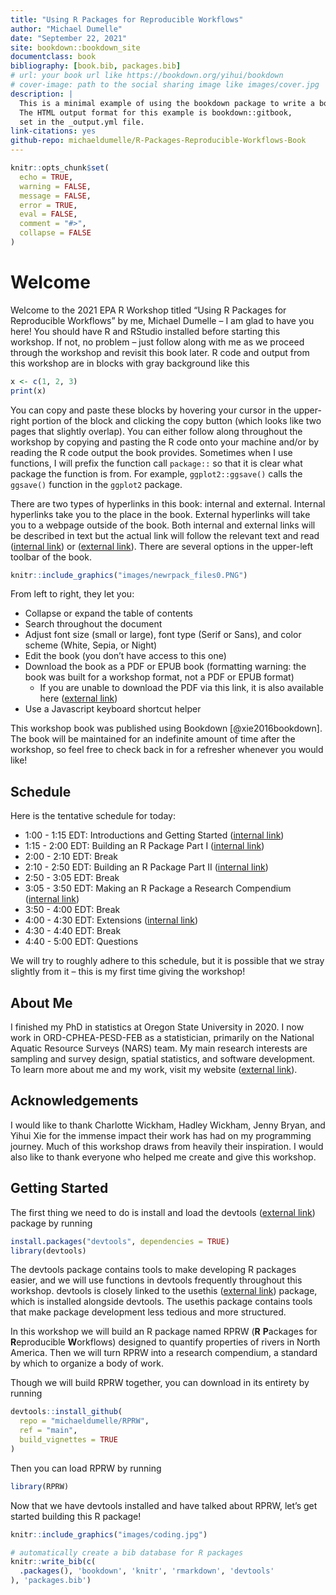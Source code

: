 ```yaml
--- 
title: "Using R Packages for Reproducible Workflows"
author: "Michael Dumelle"
date: "September 22, 2021"
site: bookdown::bookdown_site
documentclass: book
bibliography: [book.bib, packages.bib]
# url: your book url like https://bookdown.org/yihui/bookdown
# cover-image: path to the social sharing image like images/cover.jpg
description: |
  This is a minimal example of using the bookdown package to write a book.
  The HTML output format for this example is bookdown::gitbook,
  set in the _output.yml file.
link-citations: yes
github-repo: michaeldumelle/R-Packages-Reproducible-Workflows-Book
---
```


<!-- build book rmarkdown::render_site(encoding = 'UTF-8') -->

```r
knitr::opts_chunk$set(
  echo = TRUE,
  warning = FALSE,
  message = FALSE,
  error = TRUE,
  eval = FALSE,
  comment = "#>",
  collapse = FALSE
)
```

# Welcome {-}

Welcome to the 2021 EPA R Workshop titled "Using R Packages for Reproducible Workflows" by me, Michael Dumelle -- I am glad to have you here! You should have R and RStudio installed before starting this workshop. If not, no problem -- just follow along with me as we proceed through the workshop and revisit this book later. R code and output from this workshop are in blocks with gray background like this
```r
x <- c(1, 2, 3)
print(x)
```

You can copy and paste these blocks by hovering your cursor in the upper-right portion of the block and clicking the copy button (which looks like two pages that slightly overlap). You can either follow along throughout the workshop by copying and pasting the R code onto your machine and/or by reading the R code output the book provides. Sometimes when I use functions, I will prefix the function call `package::` so that it is clear what package the function is from. For example, `ggplot2::ggsave()` calls the `ggsave()` function in the `ggplot2` package.

There are two types of hyperlinks in this book: internal and external. Internal hyperlinks take you to the place in the book. External hyperlinks will take you to a webpage outside of the book. Both internal and external links will be described in text but the actual link will follow the relevant text and read ([internal link]()) or ([external link]()). There are several options in the upper-left toolbar of the book.
```r
knitr::include_graphics("images/newrpack_files0.PNG")
```

From left to right, they let you:

* Collapse or expand the table of contents
* Search throughout the document
* Adjust font size (small or large), font type (Serif or Sans), and color scheme (White, Sepia, or Night)
* Edit the book (you don't have access to this one)
* Download the book as a PDF or EPUB book (formatting warning: the book was built for a workshop format, not a PDF or EPUB format)
    * If you are unable to download the PDF via this link, it is also available here ([external link](https://github.com/michaeldumelle/R-Packages-Reproducible-Workflows-Book/blob/main/docs/_main.pdf))
* Use a Javascript keyboard shortcut helper

This workshop book was published using Bookdown [@xie2016bookdown]. The book will be maintained for an indefinite amount of time after the workshop, so feel free to check back in for a refresher whenever you would like!

## Schedule {-}

Here is the tentative schedule for today:

* 1:00 - 1:15 EDT: Introductions and Getting Started ([internal link](#getting-started))
* 1:15 - 2:00 EDT: Building an R Package Part I ([internal link](#r-package))
* 2:00 - 2:10 EDT: Break
* 2:10 - 2:50 EDT: Building an R Package Part II ([internal link](#r-package))
* 2:50 - 3:05 EDT: Break
* 3:05 - 3:50 EDT: Making an R Package a Research Compendium ([internal link](#r-package-rc))
* 3:50 - 4:00 EDT: Break
* 4:00 - 4:30 EDT: Extensions ([internal link](#extensions))
* 4:30 - 4:40 EDT: Break
* 4:40 - 5:00 EDT: Questions

We will try to roughly adhere to this schedule, but it is possible that we stray slightly from it -- this is my first time giving the workshop! 

## About Me {-}

I finished my PhD in statistics at Oregon State University in 2020. I now work in ORD-CPHEA-PESD-FEB as a statistician, primarily on the National Aquatic Resource Surveys (NARS) team. My main research interests are sampling and survey design, spatial statistics, and software development. To learn more about me and my work, visit my website ([external link](https://michaeldumelle.github.io/)).

## Acknowledgements {-}

I would like to thank Charlotte Wickham, Hadley Wickham, Jenny Bryan, and Yihui Xie for the immense impact their work has had on my programming journey. Much of this workshop draws from heavily their inspiration. I would also like to thank everyone who helped me create and give this workshop.

## Getting Started {#getting-started -}

The first thing we need to do is install and load the devtools ([external link](https://devtools.r-lib.org/)) package by running
```r
install.packages("devtools", dependencies = TRUE)
library(devtools)
```

The devtools package contains tools to make developing R packages easier, and we will use functions in devtools frequently throughout this workshop. devtools is closely linked to the usethis ([external link](https://usethis.r-lib.org/)) package, which is installed alongside devtools. The usethis package contains tools that make package development less tedious and more structured.

In this workshop we will build an R package named RPRW (**R** **P**ackages for **R**eproducible **W**orkflows) designed to quantify properties of rivers in North America. Then we will turn RPRW into a research compendium, a standard by which to organize a body of work.  

Though we will build RPRW together, you can download in its entirety by running
```r
devtools::install_github(
  repo = "michaeldumelle/RPRW",
  ref = "main",
  build_vignettes = TRUE
)
```

Then you can load RPRW by running
```r
library(RPRW)
```

Now that we have devtools installed and have talked about RPRW, let's get started building this R package!

```r
knitr::include_graphics("images/coding.jpg")
```

```r
# automatically create a bib database for R packages
knitr::write_bib(c(
  .packages(), 'bookdown', 'knitr', 'rmarkdown', 'devtools'
), 'packages.bib')
```